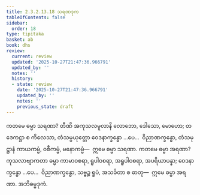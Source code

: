 ```yaml
---
title: 2.3.2.13.18 သရဏဒုက
tableOfContents: false
sidebar:
  order: 18
type: tipitaka
basket: ab
book: dhs
review:
  current: review
  updated: '2025-10-27T21:47:36.966791'
  updated_by: ''
  notes: ''
  history:
  - state: review
    date: '2025-10-27T21:47:36.966791'
    updated_by: ''
    notes: ''
    previous_state: draft
---
```



<ReviewStatus review={frontmatter.review} showDetails={true} />

<HypothesisAnnotation frontmatter={frontmatter} />

<DynamicBreadcrumb />

<Division number="1301" book="dhs" e="ch" v="29" p="255">

<Paragraph number="2002" book="dhs">
ကတမေ ဓမ္မာ သရဏာ? တီဏိ အကုသလမူလာနိ လောဘော, ဒေါသော, မောဟော; တဒေကဋ္ဌာ စ ကိလေသာ, တံသမ္ပယုတ္တော ဝေဒနာက္ခန္ဓော …ပေ…  ဝိညာဏက္ခန္ဓော, တံသမုဋ္ဌာနံ ကာယကမ္မံ, ဝစီကမ္မံ, မနောကမ္မံ—  ဣမေ ဓမ္မာ သရဏာ.
</Paragraph>

</Division>
<Division number="1302" book="dhs" e="ch" v="29" p="255">

<Paragraph number="2003" book="dhs">
ကတမေ ဓမ္မာ အရဏာ? ကုသလာဗျာကတာ ဓမ္မာ ကာမာဝစရာ, ရူပါဝစရာ, အရူပါဝစရာ, အပရိယာပန္နာ; ဝေဒနာက္ခန္ဓော …ပေ…  ဝိညာဏက္ခန္ဓော, သဗ္ဗဉ္စ ရူပံ, အသင်္ခတာ စ ဓာတု—  ဣမေ ဓမ္မာ အရဏာ.

</Paragraph>
</Division>

<Paragraph number="2004" type="center" book="dhs">
အဘိဓမ္မဒုကံ.
</Paragraph>